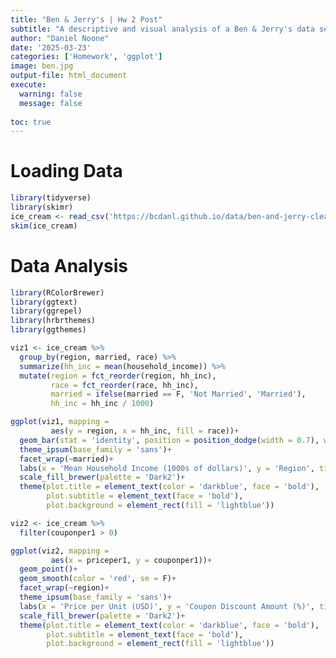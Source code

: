 ```yaml
---
title: "Ben & Jerry's | Hw 2 Post"
subtitle: "A descriptive and visual analysis of a Ben & Jerry's data set"
author: "Daniel Noone"
date: '2025-03-23'
categories: ['Homework', 'ggplot']
image: ben.jpg
output-file: html_document
execute: 
  warning: false
  message: false
  
toc: true
---
```


# Loading Data
```r
library(tidyverse)
library(skimr)
ice_cream <- read_csv('https://bcdanl.github.io/data/ben-and-jerry-cleaned.csv')
skim(ice_cream)
```

# Data Analysis

```r
library(RColorBrewer)
library(ggtext)
library(ggrepel)
library(hrbrthemes)
library(ggthemes)
```
```r
viz1 <- ice_cream %>% 
  group_by(region, married, race) %>% 
  summarize(hh_inc = mean(household_income)) %>% 
  mutate(region = fct_reorder(region, hh_inc),
         race = fct_reorder(race, hh_inc),
         married = ifelse(married == F, 'Not Married', 'Married'),
         hh_inc = hh_inc / 1000)

ggplot(viz1, mapping =
         aes(y = region, x = hh_inc, fill = race))+
  geom_bar(stat = 'identity', position = position_dodge(width = 0.7), width = 0.6)+
  theme_ipsum(base_family = 'sans')+
  facet_wrap(~married)+
  labs(x = 'Mean Household Income (1000s of dollars)', y = 'Region', title = 'Mean Household Income', subtitle = 'Bar chart depicts mean household income by race and marriage status')+
  scale_fill_brewer(palette = 'Dark2')+
  theme(plot.title = element_text(color = 'darkblue', face = 'bold'),
        plot.subtitle = element_text(face = 'bold'),
        plot.background = element_rect(fill = 'lightblue'))
```

```r
viz2 <- ice_cream %>%
  filter(couponper1 > 0)

ggplot(viz2, mapping =
         aes(x = priceper1, y = couponper1))+
  geom_point()+
  geom_smooth(color = 'red', se = F)+
  facet_wrap(~region)+
  theme_ipsum(base_family = 'sans')+
  labs(x = 'Price per Unit (USD)', y = 'Coupon Discount Amount (%)', title = 'Unit Price vs. Discount Amount per Region', subtitle = 'Faceted scatterplot depicts the relationship between per unit price and coupon discount amount, by region.')+
  scale_fill_brewer(palette = 'Dark2')+
  theme(plot.title = element_text(color = 'darkblue', face = 'bold'),
        plot.subtitle = element_text(face = 'bold'),
        plot.background = element_rect(fill = 'lightblue'))
  
```

